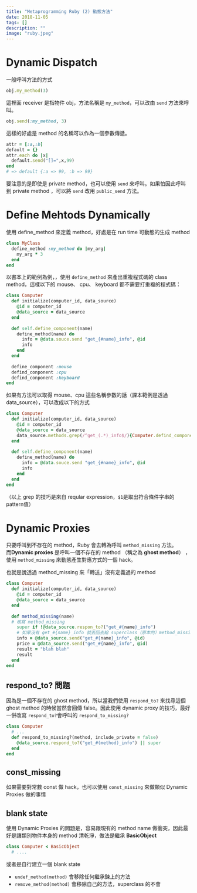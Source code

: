 ```yaml
---
title: "Metaprogramming Ruby (2) 動態方法"
date: 2018-11-05
tags: []
description: ""
image: "ruby.jpeg"
---
```


# Dynamic Dispatch

一般呼叫方法的方式

```ruby
obj.my_method(3)
```

這裡面 receiver 是指物件 obj，方法名稱是 `my_method`，可以改由 `send` 方法來呼叫。

```ruby
obj.send(:my_method, 3)
```

這樣的好處是 method 的名稱可以作為一個參數傳遞。

```ruby
attr = [:a,:b]
default = {}
attr.each do |x|
  default.send("[]=",x,99)
end
# => default {:a => 99, :b => 99}
```

要注意的是即使是 private method，也可以使用 `send` 來呼叫。如果怕因此呼叫到 private method ，可以將 `send` 改用 `public_send` 方法。

# Define Mehtods Dynamically

使用 define\_method 來定義 method，好處是在 run time 可動態的生成 method

```ruby
class MyClass
  define_method :my_method do |my_arg|
    my_arg * 3
  end
end
```

以書本上的範例為例，，使用 `define_method` 來產出重複程式碼的 class method，這樣以下的 mouse、 cpu、 keyboard 都不需要打重複的程式碼：

```ruby
class Computer
  def initialize(computer_id, data_source)
    @id = computer_id
    @data_source = data_source
  end
  
  def self.define_component(name)
    define_method(name) do
      info = @data.souce.send "get_{#name}_info", @id
      info
    end
  end
  
  define_component :mouse
  defind_conponent :cpu
  defind_conponent :keyboard
end
```

如果有方法可以取得 mouse、cpu 這些名稱參數的話（課本範例是透過 data\_source），可以改成以下的方式

```ruby
class Computer
  def initialize(computer_id, data_source)
    @id = computer_id
    @data_source = data_source
    data_source.methods.grep(/^get_(.*)_info$/){Computer.defind_component $1}
  end
  
  def self.define_component(name)
    define_method(name) do
      info = @data.souce.send "get_{#name}_info", @id
      info
    end
  end
end
```

（以上 grep 的技巧是來自 reqular expression，`$1`是取出符合條件字串的 pattern值）

# Dynamic Proxies

只要呼叫到不存在的 method，Ruby 會去轉為呼叫 `method_missing` 方法。  
而**Dynamic proxies** 是呼叫一個不存在的 method （稱之為 **ghost method**） ，使用 `method_missing` 來動態產生對應方式的一個 hack。

也就是說透過 method\_missing 來「轉送」沒有定義過的 method

```ruby
class Computer
  def initialize(computer_id, data_source)
    @id = computer_id
    @data_source = data_source
  end
  
  def method_missing(name)
  # 改寫 method_missing
    super if !@data_source.respon_to?("get_#{name}_info")
    # 如果沒有 get_#{name}_info 就丟回去給 superclass（原本的）method_missing
    info = @data_source.send("get_#{name}_info", @id)
    price = @data_source.send("get_#{name}_info", @id)
    result = "blah blah"
    result
  end
end
```

## respond\_to? 問題

因為是一個不存在的 ghost method，所以當我們使用 `respond_to?` 來找尋這個 ghost method 的時候當然會回傳 false。因此使用 dynamic proxy 的技巧，最好一併改寫 `respond_to?`會呼叫的 `respond_to_missing?`

```ruby
class Computer
  # ...
  def respond_to_missing?(method, include_private = false)
    @data_source.respond_to?("get_#(method)_info") || super
  end
end
```

## const\_missing

如果需要對常數 const 做 hack，也可以使用 `const_missing` 來做類似 Dynamic Proxies 做的事情

## blank state

使用 Dynamic Proxies 的問題是，容易跟現有的 method name 做衝突，因此最好是讓類別物件本身的 method 清乾淨，做法是繼承 **BasicObject**

```ruby
class Computer < BasicObject
  # ....
```

或者是自行建立一個 blank state

*   `undef_method(method)` 會移除任何繼承鍊上的方法
*   `remove_method(method)` 會移除自己的方法，superclass 的不會